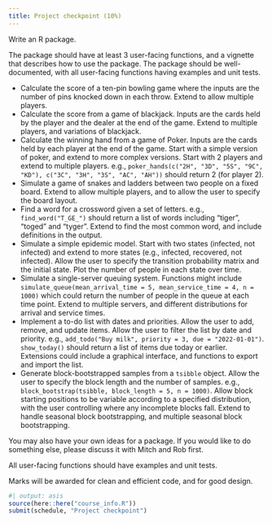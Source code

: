 ```yaml
---
title: Project checkpoint (10%)
---
```


Write an R package.

The package should have at least 3 user-facing functions, and a vignette that describes how to use the package. The package should be well-documented, with all user-facing functions having examples and unit tests.

* Calculate the score of a ten-pin bowling game where the inputs are the number of pins knocked down in each throw. Extend to allow multiple players.
* Calculate the score from a game of blackjack. Inputs are the cards held by the player and the dealer at the end of the game. Extend to multiple players, and variations of blackjack.
* Calculate the winning hand from a game of Poker. Inputs are the cards held by each player at the end of the game. Start with a simple version of poker, and extend to more complex versions. Start with 2 players and extend to multiple players. e.g., `poker_hands(c("2H", "3D", "5S", "9C", "KD"), c("3C", "3H", "3S", "AC", "AH"))` should return 2 (for player 2).
* Simulate a game of snakes and ladders between two people on a fixed board. Extend to allow multiple players, and to allow the user to specify the board layout.
* Find a word for a crossword given a set of letters. e.g., `find_word("T_GE_")` should return a list of words including "tiger", "toged" and "tyger". Extend to find the most common word, and include definitions in the output.
* Simulate a simple epidemic model. Start with two states (infected, not infected) and extend to more states (e.g., infected, recovered, not infected). Allow the user to specify the transition probability matrix and the initial state. Plot the number of people in each state over time.
* Simulate a single-server queuing system. Functions might include `simulate_queue(mean_arrival_time = 5, mean_service_time = 4, n = 1000)` which could return the number of people in the queue at each time point.  Extend to multiple servers, and different distributions for arrival and service times.
* Implement a to-do list with dates and priorities. Allow the user to add, remove, and update items. Allow the user to filter the list by date and priority. e.g., `add_todo("Buy milk", priority = 3, due = "2022-01-01")`. `show_today()` should return a list of items due today or earlier. Extensions could include a graphical interface, and functions to export and import the list.
* Generate block-bootstrapped samples from a `tsibble` object. Allow the user to specify the block length and the number of samples. e.g., `block_bootstrap(tsibble, block_length = 5, n = 1000)`. Allow block starting positions to be variable according to a specified distribution, with the user controlling where any incomplete blocks fall. Extend to handle seasonal block bootstrapping, and multiple seasonal block bootstrapping.

You may also have your own ideas for a package. If you would like to do something else, please discuss it with Mitch and Rob first.

All user-facing functions should have examples and unit tests.

Marks will be awarded for clean and efficient code, and for good design.


```r
#| output: asis
source(here::here("course_info.R"))
submit(schedule, "Project checkpoint")
```
